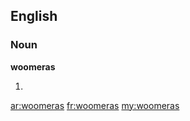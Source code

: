 ==English==

===Noun===
'''woomeras'''

# {{plural of|[[woomera]]}}

[[ar:woomeras]]
[[fr:woomeras]]
[[my:woomeras]]